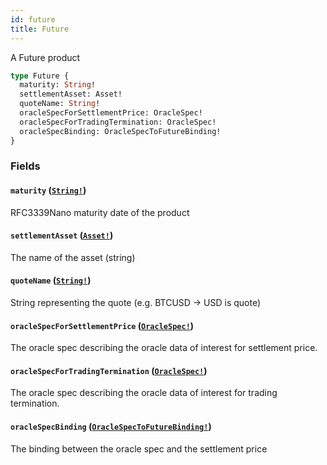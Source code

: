 ```yaml
---
id: future
title: Future
---
```


A Future product

```graphql
type Future {
  maturity: String!
  settlementAsset: Asset!
  quoteName: String!
  oracleSpecForSettlementPrice: OracleSpec!
  oracleSpecForTradingTermination: OracleSpec!
  oracleSpecBinding: OracleSpecToFutureBinding!
}
```

### Fields

#### `maturity` ([`String!`](/docs/graphql/scalars/string))

RFC3339Nano maturity date of the product

#### `settlementAsset` ([`Asset!`](/docs/graphql/objects/asset))

The name of the asset (string)

#### `quoteName` ([`String!`](/docs/graphql/scalars/string))

String representing the quote (e.g. BTCUSD -> USD is quote)

#### `oracleSpecForSettlementPrice` ([`OracleSpec!`](/docs/graphql/objects/oracle-spec))

The oracle spec describing the oracle data of interest for settlement price.

#### `oracleSpecForTradingTermination` ([`OracleSpec!`](/docs/graphql/objects/oracle-spec))

The oracle spec describing the oracle data of interest for trading termination.

#### `oracleSpecBinding` ([`OracleSpecToFutureBinding!`](/docs/graphql/objects/oracle-spec-to-future-binding))

The binding between the oracle spec and the settlement price
